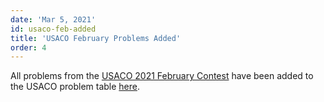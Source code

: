 ```yaml
---
date: 'Mar 5, 2021'
id: usaco-feb-added
title: 'USACO February Problems Added'
order: 4
---
```


All problems from the
[USACO 2021 February Contest](http://www.usaco.org/index.php?page=feb21results)
have been added to the USACO problem table [here](/general/usaco-monthlies).
